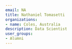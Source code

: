 ```yaml
---
email: NA
title: Nathaniel Tomasetti
organizations:
- name: Coles, Australia
description: Data Scientist
user_groups:
- Alumni
---
```

